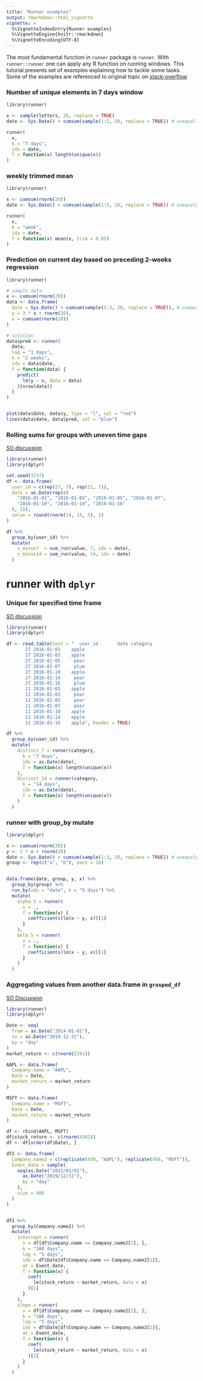 ```yaml
---
title: "Runner examples"
output: rmarkdown::html_vignette
vignette: >
  %\VignetteIndexEntry{Runner examples}
  %\VignetteEngine{knitr::rmarkdown}
  %\VignetteEncoding{UTF-8}
---
```

  
The most fundamental function in `runner` package is `runner`. With `runner::runner`
one can apply any R function on running windows. This tutorial presents set of 
examples explaining how to tackle some tasks. Some of the examples are referenced 
to original topic on [stack-overflow](https://stackoverflow.com).


### Number of unique elements in 7 days window

```r
library(runner)

x <- sample(letters, 20, replace = TRUE)
date <- Sys.Date() + cumsum(sample(1:5, 20, replace = TRUE)) # unequally spaced time series

runner(
  x,
  k = "7 days",
  idx = date,
  f = function(x) length(unique(x))
)
```

### weekly trimmed mean

```r
library(runner)

x <- cumsum(rnorm(20))
date <- Sys.Date() + cumsum(sample(1:5, 20, replace = TRUE)) # unequaly spaced time series

runner(
  x,
  k = "week",
  idx = date,
  f = function(x) mean(x, trim = 0.05)
)
```

### Prediction on current day based on preceding 2-weeks regression

```r
library(runner)

# sample data
x <- cumsum(rnorm(20))
data <- data.frame(
  date = Sys.Date() + cumsum(sample(1:3, 20, replace = TRUE)), # unequally spaced time series,
  y = 3 * x + rnorm(20),
  x = cumsum(rnorm(20))
)

# solution
data$pred <- runner(
  data,
  lag = "1 days",
  k = "2 weeks",
  idx = data$date,
  f = function(data) {
    predict(
      lm(y ~ x, data = data)
    )[nrow(data)]
  }
)


plot(data$date, data$y, type = "l", col = "red")
lines(data$date, data$pred, col = "blue")
```


### Rolling sums for groups with uneven time gaps

[SO discussion](https://stackoverflow.com/a/58167952/3495076)

```r
library(runner)
library(dplyr)

set.seed(3737)
df <- data.frame(
  user_id = c(rep(27, 7), rep(11, 7)),
  date = as.Date(rep(c(
    "2016-01-01", "2016-01-03", "2016-01-05", "2016-01-07",
    "2016-01-10", "2016-01-14", "2016-01-16"
  ), 2)),
  value = round(rnorm(14, 15, 5), 1)
)

df %>%
  group_by(user_id) %>%
  mutate(
    v_minus7  = sum_run(value, 7, idx = date),
    v_minus14 = sum_run(value, 14, idx = date)
  )
```

# runner with `dplyr`

### Unique for specified time frame

[SO discussion](https://stackoverflow.com/questions/41693081/)

```r
library(runner)
library(dplyr)

df <- read.table(text = "  user_id       date category
       27 2016-01-01    apple
       27 2016-01-03    apple
       27 2016-01-05     pear
       27 2016-01-07     plum
       27 2016-01-10    apple
       27 2016-01-14     pear
       27 2016-01-16     plum
       11 2016-01-01    apple
       11 2016-01-03     pear
       11 2016-01-05     pear
       11 2016-01-07     pear
       11 2016-01-10    apple
       11 2016-01-14    apple
       11 2016-01-16    apple", header = TRUE)

df %>%
  group_by(user_id) %>%
  mutate(
    distinct_7 = runner(category,
      k = "7 days",
      idx = as.Date(date),
      f = function(x) length(unique(x))
    ),
    distinct_14 = runner(category,
      k = "14 days",
      idx = as.Date(date),
      f = function(x) length(unique(x))
    )
  )
```

### runner with group_by mutate

```r
library(dplyr)

x <- cumsum(rnorm(20))
y <- 3 * x + rnorm(20)
date <- Sys.Date() + cumsum(sample(1:3, 20, replace = TRUE)) # unequaly spaced time series
group <- rep(c("a", "b"), each = 10)


data.frame(date, group, y, x) %>%
  group_by(group) %>%
  run_by(idx = "date", k = "5 days") %>%
  mutate(
    alpha_5 = runner(
      x = .,
      f = function(x) {
        coefficients(lm(x ~ y, x))[1]
      }
    ),
    beta_5 = runner(
      x = .,
      f = function(x) {
        coefficients(lm(x ~ y, x))[1]
      }
    )
  )
```

### Aggregating values from another data.frame in `grouped_df`
[SO Discussion](https://stackoverflow.com/questions/61024712/do-a-rolling-regression-only-on-specific-dates/61045233#61045233)
```r
library(runner)
library(dplyr)

Date <- seq(
  from = as.Date("2014-01-01"),
  to = as.Date("2019-12-31"),
  by = "day"
)
market_return <- c(rnorm(2191))

AAPL <- data.frame(
  Company.name = "AAPL",
  Date = Date,
  market_return = market_return
)

MSFT <- data.frame(
  Company.name = "MSFT",
  Date = Date,
  market_return = market_return
)

df <- rbind(AAPL, MSFT)
df$stock_return <- c(rnorm(4382))
df <- df[order(df$Date), ]

df2 <- data.frame(
  Company.name2 = c(replicate(450, "AAPL"), replicate(450, "MSFT")),
  Event_date = sample(
    seq(as.Date("2015/01/01"),
      as.Date("2019/12/31"),
      by = "day"
    ),
    size = 900
  )
)


df2 %>%
  group_by(Company.name2) %>%
  mutate(
    intercept = runner(
      x = df[df$Company.name == Company.name2[1], ],
      k = "180 days",
      lag = "5 days",
      idx = df$Date[df$Company.name == Company.name2[1]],
      at = Event_date,
      f = function(x) {
        coef(
          lm(stock_return ~ market_return, data = x)
        )[1]
      }
    ),
    slope = runner(
      x = df[df$Company.name == Company.name2[1], ],
      k = "180 days",
      lag = "5 days",
      idx = df$Date[df$Company.name == Company.name2[1]],
      at = Event_date,
      f = function(x) {
        coef(
          lm(stock_return ~ market_return, data = x)
        )[2]
      }
    )
  )
```

